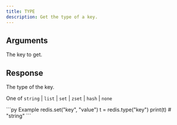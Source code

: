 ```yaml
---
title: TYPE
description: Get the type of a key.
---
```



## Arguments

<ParamField body="key" type="str" required>
  The key to get.
</ParamField>

## Response

<ResponseField type="str" required>
  The type of the key.

  One of `string` | `list` | `set` | `zset` | `hash` | `none`
</ResponseField>

<RequestExample>
```py Example
redis.set("key", "value")
t = redis.type("key")
print(t) # "string"
```
</RequestExample>
